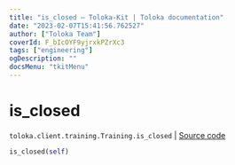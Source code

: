 ```yaml
---
title: "is_closed — Toloka-Kit | Toloka documentation"
date: "2023-02-07T15:41:56.762527"
author: ["Toloka Team"]
coverId: F_bIcOYF9yjrxkPZrXc3
tags: ["engineering"]
ogDescription: ""
docsMenu: "tkitMenu"
---
```


# is_closed
`toloka.client.training.Training.is_closed` | [Source code](https://github.com/Toloka/toloka-kit/blob/v1.1.3/src/client/training.py#L120)

```python
is_closed(self)
```